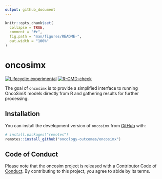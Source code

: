 ```yaml
---
output: github_document
---
```


```r
knitr::opts_chunk$set(
  collapse = TRUE,
  comment = "#>",
  fig.path = "man/figures/README-",
  out.width = "100%"
)
```

# oncosimx

<!-- badges: start -->
[![Lifecycle: experimental](https://img.shields.io/badge/lifecycle-experimental-orange.svg)](https://lifecycle.r-lib.org/articles/stages.html#experimental)
[![R-CMD-check](https://github.com/oncology-outcomes/oncosimx/actions/workflows/R-CMD-check.yaml/badge.svg)](https://github.com/oncology-outcomes/oncosimx/actions/workflows/R-CMD-check.yaml)
<!-- badges: end -->

The goal of `oncosimx` is to provide a simplified interface to running OncoSimX models directly from R and gathering results for further processing.

## Installation

You can install the development version of `oncosimx` from [GitHub](https://github.com/) with:

``` r
# install.packages("remotes")
remotes::install_github("oncology-outcomes/oncosimx")
```

## Code of Conduct

Please note that the oncosim project is released with a [Contributor Code of Conduct](https://contributor-covenant.org/version/2/1/CODE_OF_CONDUCT.html). By contributing to this project, you agree to abide by its terms.
